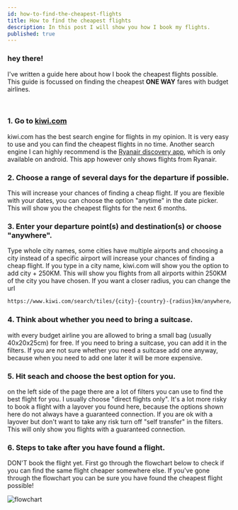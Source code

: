 ```yaml
---
id: how-to-find-the-cheapest-flights
title: How to find the cheapest flights
description: In this post I will show you how I book my flights.
published: true
---
```



### hey there!

I've written a guide here about how I book the cheapest flights possible. This guide is focussed on finding the cheapest **ONE WAY** fares with budget airlines.

<br />

### 1. Go to [kiwi.com](https://www.kiwi.com/)

kiwi.com has the best search engine for flights in my opinion. It is very easy to use and you can find the cheapest flights in no time. Another search engine I can highly recommend is the [Ryanair discovery app](https://play.google.com/store/apps/details?id=com.ryanair.discovery), which is only available on android. This app however only shows flights from Ryanair.

### 2. Choose a range of several days for the departure if possible.

This will increase your chances of finding a cheap flight. If you are flexible with your dates, you can choose the option "anytime" in the date picker. This will show you the cheapest flights for the next 6 months.

### 3. Enter your departure point(s) and destination(s) or choose "anywhere".

Type whole city names, some cities have multiple airports and choosing a city instead of a specific airport will increase your chances of finding a cheap flight. If you type in a city name, kiwi.com will show you the option to add city + 250KM. This will show you flights from all airports within 250KM of the city you have chosen. If you want a closer radius, you can change the url

```bash
https://www.kiwi.com/search/tiles/{city}-{country}-{radius}km/anywhere/anytime/no-return
```

### 4. Think about whether you need to bring a suitcase.

with every budget airline you are allowed to bring a small bag (usually 40x20x25cm) for free. If you need to bring a suitcase, you can add it in the filters. If you are not sure whether you need a suitcase add one anyway, because when you need to add one later it will be more expensive.

### 5. Hit seach and choose the best option for you.

on the left side of the page there are a lot of filters you can use to find the best flight for you. I usually choose "direct flights only". It's a lot more risky to book a flight with a layover you found here, because the options shown here do not always have a guaranteed connection. If you are ok with a layover but don't want to take any risk turn off "self transfer" in the filters. This will only show you flights with a guaranteed connection.

### 6. Steps to take after you have found a flight.

DON'T book the flight yet. First go through the flowchart below to check if you can find the same flight cheaper somewhere else. If you've gone through the flowchart you can be sure you have found the cheapest flight possible!

![flowchart](/images/travels/flowchart.png)

<br />
<br />
<br />

